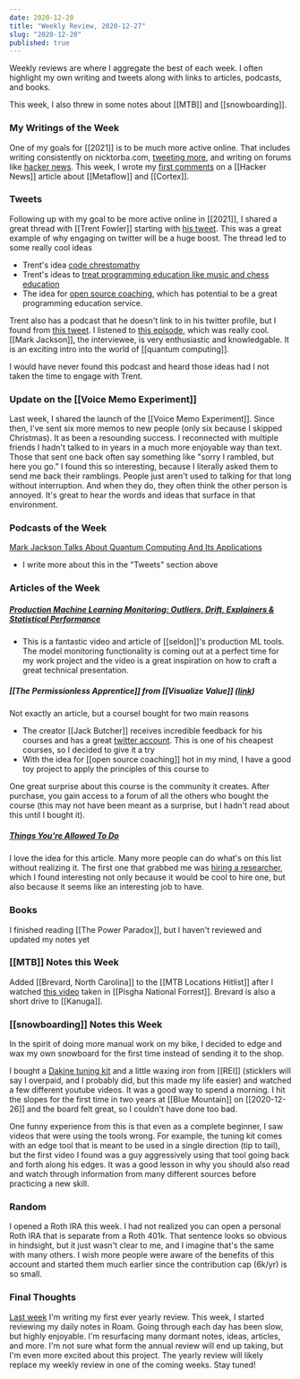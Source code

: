```yaml
---
date: 2020-12-20
title: "Weekly Review, 2020-12-27"
slug: "2020-12-20"
published: true
---
```

Weekly reviews are where I aggregate the best of each week. I often highlight my own writing and tweets along with links to articles, podcasts, and books. 

This week, I also threw in some notes about [[MTB]] and [[snowboarding]]. 

### My Writings of the Week
One of my goals for [[2021]] is to be much more active online. That includes writing consistently on nicktorba.com, [tweeting more](https://twitter.com/nicktorba), and writing on forums like [hacker news](https://news.ycombinator.com/). This week, I wrote my [first comments](https://news.ycombinator.com/threads?id=nicktorba) on a [[Hacker News]] article about [[Metaflow]] and [[Cortex]]. 

### Tweets
Following up with my goal to be more active online in [[2021]], I shared a great thread with [[Trent Fowler]] starting with [his tweet](https://twitter.com/Trent_STEMpunk/status/1341050057882284033?s=20). 
This was a great example of why engaging on twitter will be a huge boost. The thread led to some really cool ideas
- Trent's idea [code chrestomathy](https://twitter.com/Trent_STEMpunk/status/1341099535150559232?s=20)
- Trent's ideas to [treat programming education like music and chess education](https://twitter.com/Trent_STEMpunk/status/1341133220906188807?s=20)
- The idea for [open source coaching](https://twitter.com/nicktorba/status/1341208917074997248?s=20), which has potential to be a great programming education service.

Trent also has a podcast that he doesn't link to in his twitter profile, but I found from [this tweet](https://twitter.com/cambridgecqc/status/1328729526055088130?s=20). I listened to [this episode](https://futuristthomasfrey.podbean.com/e/ep-8-mark-jackson-talks-about-quantum-computing-and-its-applications/), which was really cool. [[Mark Jackson]], the interviewee, is very enthusiastic and knowledgable. It is an exciting intro into the world of [[quantum computing]]. 

I would have never found this podcast and heard those ideas had I not taken the time to engage with Trent. 

### Update on the [[Voice Memo Experiment]]
Last week, I shared the launch of the [[Voice Memo Experiment]]. Since then, I've sent six more memos to new people (only six because I skipped Christmas). It as been a resounding success. I reconnected with multiple friends I hadn't talked to in years in a much more enjoyable way than text. 
Those that sent one back often say something like "sorry I rambled, but here you go." I found this so interesting, because I literally asked them to send me back their ramblings. People just aren't used to talking for that long without interruption. And when they do, they often think the other person is annoyed. It's great to hear the words and ideas that surface in that environment. 


### Podcasts of the Week
[Mark Jackson Talks About Quantum Computing And Its Applications](https://futuristthomasfrey.podbean.com/e/ep-8-mark-jackson-talks-about-quantum-computing-and-its-applications/)
- I write more about this in the "Tweets" section above 

### Articles of the Week
##### [Production Machine Learning Monitoring: Outliers, Drift, Explainers & Statistical Performance](https://towardsdatascience.com/production-machine-learning-monitoring-outliers-drift-explainers-statistical-performance-d9b1d02ac158)
- This is a fantastic video and article of [[seldon]]'s production ML tools. The model monitoring functionality is coming out at a perfect time for my work project and the video is a great inspiration on how to craft a great technical presentation.

##### [[The Permissionless Apprentice]] from [[Visualize Value]] ([link](https://shop.visualizevalue.com/products/the-permissionless-apprentice))
Not exactly an article, but a courseI bought for two main reasons
- The creator [[Jack Butcher]] receives incredible feedback for his courses and has a great [twitter account](https://twitter.com/jackbutcher). This is one of his cheapest courses, so I decided to give it a try
- With the idea for [[open source coaching]] hot in my mind, I have a good toy project to apply the principles of this course to

One great surprise about this course is the community it creates. After purchase, you gain access to a forum of all the others who bought the course (this may not have been meant as a surprise, but I hadn't read about this until I bought it). 

##### [Things You're Allowed To Do](https://milan.cvitkovic.net/writing/things_youre_allowed_to_do/)
I love the idea for this article. Many more people can do what's on this list without realizing it. The first one that grabbed me was [hiring a researcher](https://acesounderglass.com/hire-me/), which I found interesting not only because it would be cool to hire one, but also because it seems like an interesting job to have.

### Books
I finished reading [[The Power Paradox]], but I haven't reviewed and updated my notes yet

### [[MTB]] Notes this Week 
Added [[Brevard, North Carolina]] to the [[MTB Locations Hitlist]] after I watched [this video](https://www.youtube.com/watch?v=8XqFmUJqnSo&t=633s) taken in [[Pisgha National Forrest]]. Brevard is also a short drive to [[Kanuga]]. 

### [[snowboarding]] Notes this Week
In the spirit of doing more manual work on my bike, I decided to edge and wax my own snowboard for the first time instead of sending it to the shop. 

I bought a [Dakine tuning kit](https://www.dakine.com/products/deluxe-tune-tuning-kit) and a little waxing iron from [[REI]] (sticklers will say I overpaid, and I probably did, but this made my life easier) and watched a few different youtube videos. It was a good way to spend a morning. I hit the slopes for the first time in two years at [[Blue Mountain]] on [[2020-12-26]] and the board felt great, so I couldn't have done too bad. 

One funny experience from this is that even as a complete beginner, I saw videos that were using the tools wrong. For example, the tuning kit comes with an edge tool that is meant to be used in a single direction (tip to tail), but the first video I found was a guy aggressively using that tool going back and forth along his edges. It was a good lesson in why you should also read and watch through information from many different sources before practicing a new skill. 

### Random
I opened a Roth IRA this week. I had not realized you can open a personal Roth IRA that is separate from a Roth 401k. That sentence looks so obvious in hindsight, but it just wasn't clear to me, and I imagine that's the same with many others. I wish more people were aware of the benefits of this account and started them much earlier since the contribution cap (6k/yr) is so small. 

### Final Thoughts 
[Last week](/2020-12-20) I'm writing my first ever yearly review. This week, I started reviewing my daily notes in Roam. Going through each day has been slow, but highly enjoyable. I'm resurfacing many dormant notes, ideas, articles, and more. I'm not sure what form the annual review will end up taking, but I'm even more excited about this project. The yearly review will likely replace my weekly review in one of the coming weeks. Stay tuned! 
